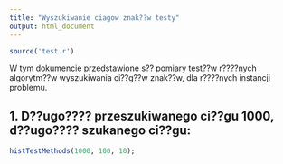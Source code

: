 ```yaml
---
title: "Wyszukiwanie ciagow znak??w testy"
output: html_document
---
```


```r
source('test.r')
```

W tym dokumencie przedstawione s?? pomiary test??w r????nych algorytm??w wyszukiwania ci??g??w znak??w, dla r????nych instancji problemu.

1. D??ugo???? przeszukiwanego ci??gu 1000, d??ugo???? szukanego ci??gu:
----------

```r
histTestMethods(1000, 100, 10);
```

